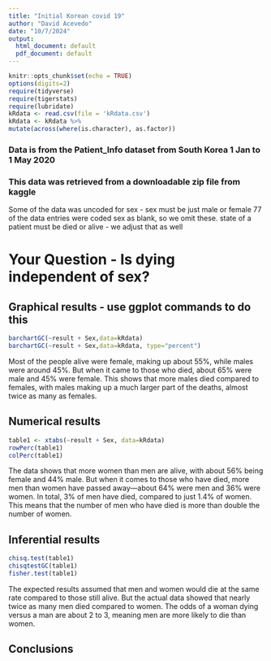 ```yaml
---
title: "Initial Korean covid 19"
author: "David Acevedo"
date: "10/7/2024"
output:
  html_document: default
  pdf_document: default
---
```


```r
knitr::opts_chunk$set(echo = TRUE)
options(digits=2)
require(tidyverse)
require(tigerstats)
require(lubridate)
kRdata <- read.csv(file = 'kRdata.csv')
kRdata <- kRdata %>%
mutate(across(where(is.character), as.factor))

```
### Data is from the Patient_Info dataset from South Korea 1 Jan to 1 May 2020
### This data was retrieved from a downloadable zip file from kaggle

Some of the data was uncoded for sex - sex must be just male or female
77 of the data entries were coded sex  as blank, so we omit these.
state of a patient must be died or alive - we adjust that as well   
  
# Your Question - Is dying independent of sex?






## Graphical results - use ggplot commands to do this  



```r
barchartGC(~result + Sex,data=kRdata)
barchartGC(~result + Sex,data=kRdata, type="percent")
```


Most of the people alive were female, making up about 55%, while males were around 45%. But when it came to those who died, about 65% were male and 45% were female. This shows that more males died compared to females, with males making up a much larger part of the deaths, almost twice as many as females.


  
## Numerical results

```r
table1 <- xtabs(~result + Sex, data=kRdata)
rowPerc(table1)
colPerc(table1)
```


The data shows that more women than men are alive, with about 56% being female and 44% male. But when it comes to those who have died, more men than women have passed away—about 64% were men and 36% were women. In total, 3% of men have died, compared to just 1.4% of women. This means that the number of men who have died is more than double the number of women.


## Inferential results 

```r
chisq.test(table1)
chisqtestGC(table1)
fisher.test(table1)
```

The expected results assumed that men and women would die at the same rate compared to those still alive. But the actual data showed that nearly twice as many men died compared to women. The odds of a woman dying versus a man are about 2 to 3, meaning men are more likely to die than women.

## Conclusions





